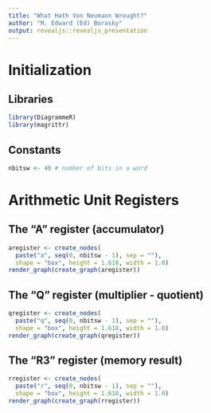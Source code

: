 ```yaml
---
title: "What Hath Von Neumann Wrought?"
author: "M. Edward (Ed) Borasky"
output: revealjs::revealjs_presentation
---
```

# Initialization

## Libraries
```r
library(DiagrammeR)
library(magrittr)
```
## Constants
```r
nbitsw <- 40 # number of bits in a word
```

# Arithmetic Unit Registers

## The "A" register (accumulator)

```r
aregister <- create_nodes(
  paste("a", seq(0, nbitsw - 1), sep = ""), 
  shape = "box", height = 1.618, width = 1.0)
render_graph(create_graph(aregister))
```

## The "Q" register (multiplier - quotient)
```r
qregister <- create_nodes(
  paste("q", seq(0, nbitsw - 1), sep = ""), 
  shape = "box", height = 1.618, width = 1.0)
render_graph(create_graph(qregister))
```

## The "R3" register (memory result)
```r
rregister <- create_nodes(
  paste("r", seq(0, nbitsw - 1), sep = ""), 
  shape = "box", height = 1.618, width = 1.0)
render_graph(create_graph(rregister))
```
